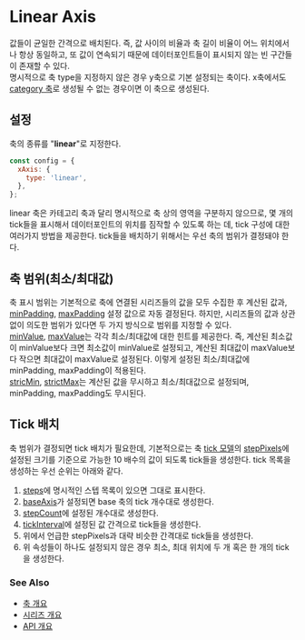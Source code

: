 # Linear Axis

값들이 균일한 간격으로 배치된다.
즉, 값 사이의 비율과 축 길이 비율이 어느 위치에서나 항상 동일하고,
또 값이 연속되기 때문에 데이터포인트들이 표시되지 않는 빈 구간들이 존재할 수 있다.<br/>
명시적으로 축 type을 지정하지 않은 경우 y축으로 기본 설정되는 축이다. 
x축에서도 [category 축](/guide/axis/linear)로 생성될 수 없는 경우이면 이 축으로 생성된다.<br/>

## 설정

축의 종류를 "**linear**"로 지정한다.

```js
const config = {
  xAxis: {
    type: 'linear',
  },
};
```

linear 축은 카테고리 축과 달리 명시적으로 축 상의 영역을 구분하지 않으므로, 
몇 개의 tick들을 표시해서 데이터포인트의 위치를 짐작할 수 있도록 하는 데,
tick 구성에 대한 여러가지 방법을 제공한다. tick들을 배치하기 위해서는 우선 축의 범위가 결정돼야 한다.

## 축 범위(최소/최대값)

축 표시 범위는 기본적으로 축에 연결된 시리즈들의 값을 모두 수집한 후 계산된 값과,
[minPadding](/config/config/xAxis/linear#minpadding), [maxPadding](/config/config/xAxis/linear#maxpadding) 설정 값으로 자동 결정된다.
하지만, 시리즈들의 값과 상관없이 의도한 범위가 있다면 두 가지 방식으로 범위를 지정할 수 있다.<br/>
[minValue](/config/config/xAxis/linear#minvalue), [maxValue](/config/config/xAxis/linear#maxvalue)는 각각 최소/최대값에 대한 힌트를 제공한다.
즉, 계산된 최소값이 minValue보다 크면 최소값이 minValue로 설정되고,
계산된 최대값이 maxValue보다 작으면 최대값이 maxValue로 설정된다. 이렇게 설정된 최소/최대값에 minPadding, maxPadding이 적용된다.<br/>
[stricMin](/config/config/xAxis/linear#strictmin), [strictMax](/config/config/xAxis/linear#strictmax)는 계산된 값을 무시하고 최소/최대값으로 설정되며,
minPadding, maxPadding도 무시된다.

## Tick 배치

축 범위가 결정되면 tick 배치가 필요한데, 기본적으로는 축 [tick 모델](/config/config/xAxis/linear/tick)의 [stepPixels](/config/config/xAxis/linear/tick#steppixels)에 설정된
크기를 기준으로 가능한 10 배수의 값이 되도록 tick들을 생성한다.
tick 목록을 생성하는 우선 순위는 아래와 같다.<br/>

1. [steps](/config/config/xAxis/linear/tick/#steps)에 명시적인 스텝 목록이 있으면 그대로 표시한다.
2. [baseAxis](/config/config/xAxis/linear/tick/#baseaxis)가 설정되면 base 축의 tick 개수대로 생성한다.
3. [stepCount](/config/config/xAxis/linear/tick/#stepcount)에 설정된 개수대로 생성한다.
4. [tickInterval](/config/config/xAxis/linear/tick/#tickInterval)에 설정된 값 간격으로 tick들을 생성한다.
5. 위에서 언급한 stepPixels과 대략 비슷한 간격대로 tick들을 생성한다.
6. 위 속성들이 하나도 설정되지 않은 경우 최소, 최대 위치에 두 개 혹은 한 개의 tick을 생성한다.

### See Also

- [축 개요](/guide/axes)
- [시리즈 개요](/guide/series)
- [API 개요](/docs)
